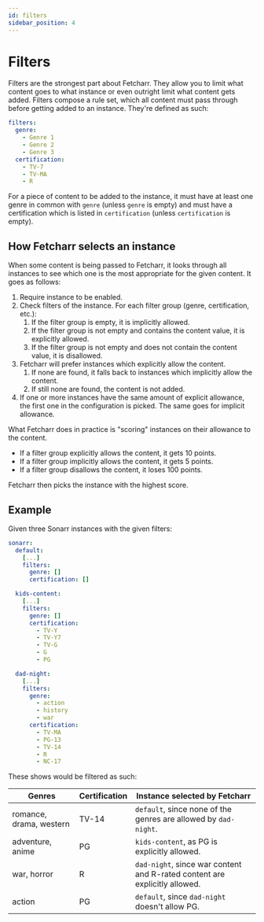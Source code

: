 ```yaml
---
id: filters
sidebar_position: 4
---
```


# Filters

Filters are the strongest part about Fetcharr. They allow you to limit what content goes to what instance or even outright limit what content gets added.
Filters compose a rule set, which all content must pass through before getting added to an instance. They're defined as such:

```yaml
filters:
  genre:
    - Genre 1
    - Genre 2
    - Genre 3
  certification:
    - TV-7
    - TV-MA
    - R
```

For a piece of content to be added to the instance, it must have at least one genre in common with `genre` (unless `genre` is empty) and must have a certification which is listed in `certification` (unless `certification` is empty).

## How Fetcharr selects an instance

When some content is being passed to Fetcharr, it looks through all instances to see which one is the most appropriate for the given content. It goes as follows:

1. Require instance to be enabled.
2. Check filters of the instance. For each filter group (genre, certification, etc.):
    1. If the filter group is empty, it is implicitly allowed.
    2. If the filter group is not empty and contains the content value, it is explicitly allowed.
    3. If the filter group is not empty and does not contain the content value, it is disallowed.
3. Fetcharr will prefer instances which explicitly allow the content.
    1. If none are found, it falls back to instances which implicitly allow the content.
    2. If still none are found, the content is not added.
4. If one or more instances have the same amount of explicit allowance, the first one in the configuration is picked. The same goes for implicit allowance.

What Fetcharr does in practice is "scoring" instances on their allowance to the content.

- If a filter group explicitly allows the content, it gets 10 points.
- If a filter group implicitly allows the content, it gets 5 points.
- If a filter group disallows the content, it loses 100 points.

Fetcharr then picks the instance with the highest score.

## Example

Given three Sonarr instances with the given filters:

```yaml title="config.yaml"
sonarr:
  default:
    [...]
    filters:
      genre: []
      certification: []

  kids-content:
    [...]
    filters:
      genre: []
      certification:
        - TV-Y
        - TV-Y7
        - TV-G
        - G
        - PG

  dad-night:
    [...]
    filters:
      genre:
        - action
        - history
        - war
      certification:
        - TV-MA
        - PG-13
        - TV-14
        - R
        - NC-17
```

These shows would be filtered as such:

| Genres                   | Certification | Instance selected by Fetcharr   |
| ------------------------ | ------------- | ------------------------------- |
| romance, drama, western  | TV-14         | `default`, since none of the genres are allowed by `dad-night`. |
| adventure, anime         | PG            | `kids-content`, as PG is explicitly allowed. |
| war, horror              | R             | `dad-night`, since war content and R-rated content are explicitly allowed. |
| action                   | PG            | `default`, since `dad-night` doesn't allow PG. |